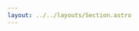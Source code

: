 ```yaml
---
layout: ../../layouts/Section.astro
---
```


<Title title="Abstract" />

**\*\*Title\*\***: How [\`@team15_project\`] Works - An End-to-End Explanation

**\*\*Abstract\*\***:
This abstract provides an overview of [@team15_project], a [brief description of the project]. It addresses the [main problem or need it solves] and outlines the [approach/methodology] used to achieve the goal. The abstract highlights [key findings/results] and concludes by emphasizing the [impact/significance] of the project on [target audience/stakeholders].
